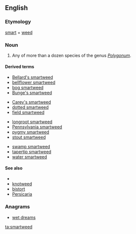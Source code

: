 ==English==

===Etymology===
[[smart]] + [[weed]]

===Noun===
{{en-noun}}

# Any of more than a dozen species of the genus ''[[Polygonum]]''.

====Derived terms====
{{rel-top4|terms derived from smartweed}}
* [[Bellard's smartweed]]
* [[bellflower smartweed]]
* [[bog smartweed]]
* [[Bunge's smartweed]]
{{rel-mid4}}
* [[Carey's smartweed]]
* [[dotted smartweed]]
* [[field smartweed]]
{{rel-mid4}}
* [[longroot smartweed]]
* [[Pennsylvania smartweed]]
* [[pygmy smartweed]]
* [[stout smartweed]]
{{rel-mid4}}
* [[swamp smartweed]]
* [[tapertip smartweed]]
* [[water smartweed]]
{{rel-bottom}}

====See also====
* {{pedialite|Polygonum}}
* [[knotweed]]
* [[bistort]]
* [[Persicaria]]

===Anagrams===
* [[wet dreams#English|wet dreams]]

[[ta:smartweed]]
